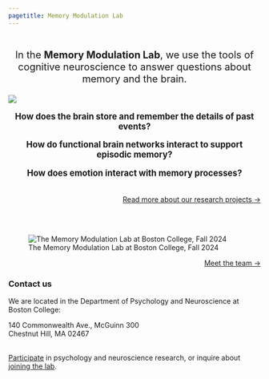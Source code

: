 ```yaml
---
pagetitle: Memory Modulation Lab
---
```


::::: grid
:::: g-col-12
::: {style="font-size: 1.4em; text-align: center;"}
<br> In the **Memory Modulation Lab**, we use the tools of cognitive neuroscience to answer questions about memory and the brain.
:::
::::
:::::

:::: grid
::: g-col-12
![](/img/brain_montage_photos.png)
:::
::::

::::::::: grid
:::: {.g-col-12 .g-col-sm-4}
::: {style="font-size: 1.2em; text-align: center;"}
**How does the brain store and remember the details of past events?**
:::
::::

:::: {.g-col-12 .g-col-sm-4}
::: {style="font-size: 1.2em; text-align: center;"}
**How do functional brain networks interact to support episodic memory?**
:::
::::

:::: {.g-col-12 .g-col-sm-4}
::: {style="font-size: 1.2em; text-align: center;"}
**How does emotion interact with memory processes?**
:::
::::
:::::::::

::::: grid
:::: g-col-12
::: {style="font-size: 1em; text-align: right;"}
<br> [Read more about our research projects →](/research.html)
:::
::::
:::::

<br> <br>

![The Memory Modulation Lab at Boston College, Fall 2024](people/img/memolab_group_2024.jpg)

::::: grid
:::: g-col-12
::: {style="font-size: 1em; text-align: right;"}
[Meet the team →](/people.html)
:::
::::
:::::

:::: grid
::: g-col-6
### Contact us

We are located in the Department of Psychology and Neuroscience at Boston College:

140 Commonwealth Ave., McGuinn 300\
Chestnut Hill, MA 02467\
<a href="mailto:thememolab@bc.edu" title="email"><i class="bi bi-envelope"></i></a>   <a href="https://github.com/memobc" title="github"><i class="bi bi-github"></i></a>  

[Participate](/participate) in psychology and neuroscience research, or inquire about [joining the lab](/joinus).
:::
::::
